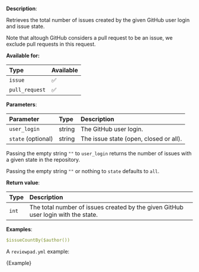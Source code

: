 
**Description**:

Retrieves the total number of issues created by the given GitHub user login and issue state.

Note that altough GitHub considers a pull request to be an issue, we exclude pull requests in this request.

**Available for:**

| Type           | Available |
| :------------- | :-------- |
| `issue`        | ✅        |
| `pull_request` | ✅        |

**Parameters**:

| Parameter          | Type   | Description                            |
| :----------------- | :----- | :------------------------------------- |
| `user_login`       | string | The GitHub user login.                 |
| `state` (optional) | string | The issue state (open, closed or all). |

Passing the empty string `""` to `user_login` returns the number of issues with a given state in the repository.

Passing the empty string `""` or nothing to `state` defaults to `all`.

**Return value**:

| Type  | Description                                                                       |
| :---- | :-------------------------------------------------------------------------------- |
| `int` | The total number of issues created by the given GitHub user login with the state. |

**Examples**:

```yml
$issueCountBy($author())
```

A `reviewpad.yml` example:

<CodeBlock language="yml">{Example}</CodeBlock>
